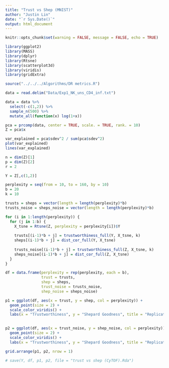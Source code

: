 ```yaml
---
title: "Trust vs Shep (MNIST)"
author: "Justin Lin"
date: "`r Sys.Date()`"
output: html_document
---
```


```r
knitr::opts_chunk$set(warning = FALSE, message = FALSE, echo = TRUE)

library(ggplot2)
library(MASS)
library(dplyr)
library(Rtsne)
library(scatterplot3d)
library(viridis)
library(gridExtra)

source("../../../Algorithms/DR metrics.R")
```

```r
data = read.delim("Data/Exp1_NK_uns_CD4_inf.txt")

data = data %>%
  select(-c(1,2)) %>%
  sample_n(500) %>%
  mutate_all(function(x) log(1+x))
```

```r
pca = prcomp(data, center = TRUE, scale. = TRUE, rank. = 10)
Z = pca$x

var_explained = pca$sdev^2 / sum(pca$sdev^2)
plot(var_explained)
lines(var_explained)
```


```r
n = dim(Z)[1]
p = dim(Z)[2]
r = 2

Y = Z[,c(1,2)]
```

```r
perplexity = seq(from = 10, to = 160, by = 10)
b = 20
k = 10

trusts = sheps = vector(length = length(perplexity)*b)
trusts_noise = sheps_noise = vector(length = length(perplexity)*b)

for (i in 1:length(perplexity)) {
  for (j in 1:b) {
    X_tsne = Rtsne(Z, perplexity = perplexity[i])$Y
    
    trusts[(i-1)*b + j] = trustworthiness_full(Y, X_tsne, k)
    sheps[(i-1)*b + j] = dist_cor_full(Y, X_tsne)
    
    trusts_noise[(i-1)*b + j] = trustworthiness_full(Z, X_tsne, k)
    sheps_noise[(i-1)*b + j] = dist_cor_full(Z, X_tsne)
  }
}
```

```r
df = data.frame(perplexity = rep(perplexity, each = b),
                trust = trusts,
                shep = sheps,
                trust_noise = trusts_noise,
                shep_noise = sheps_noise)

p1 = ggplot(df, aes(x = trust, y = shep, col = perplexity)) + 
  geom_point(size = 2) + 
  scale_color_viridis() + 
  labs(x = "Trustworthiness", y = "Shepard Goodness", title = "Replicating Signal")
  

p2 = ggplot(df, aes(x = trust_noise, y = shep_noise, col = perplexity)) + 
  geom_point(size = 2) + 
  scale_color_viridis() + 
  labs(x = "Trustworthiness", y = "Shepard Goodness", title = "Replicating Signal + Noise")

grid.arrange(p1, p2, nrow = 1)
```

```r
# save(Y, df, p1, p2, file = "trust vs shep (CyTOF).Rda")
```


